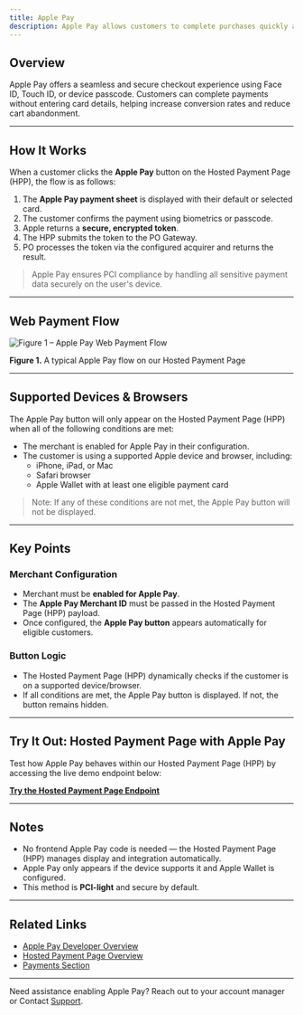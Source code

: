 ```yaml
---
title: Apple Pay
description: Apple Pay allows customers to complete purchases quickly and securely using cards stored in their Apple Wallet. Once enabled for a merchant, our Hosted Payment Page (HPP) dynamically displays the Apple Pay button when accessed on a supported Apple device or browser (e.g., Safari on iOS/macOS).
---
```


## Overview

Apple Pay offers a seamless and secure checkout experience using Face ID, Touch ID, or device passcode. Customers can complete payments without entering card details, helping increase conversion rates and reduce cart abandonment.

---

## How It Works

When a customer clicks the **Apple Pay** button on the Hosted Payment Page (HPP), the flow is as follows:

1. The **Apple Pay payment sheet** is displayed with their default or selected card.
2. The customer confirms the payment using biometrics or passcode.
3. Apple returns a **secure, encrypted token**.
4. The HPP submits the token to the PO Gateway.
5. PO processes the token via the configured acquirer and returns the result.

> Apple Pay ensures PCI compliance by handling all sensitive payment data securely on the user's device.

---

## Web Payment Flow

![Figure 1 – Apple Pay Web Payment Flow](/images/flows-payment-applepay.svg)

**Figure 1.** A typical Apple Pay flow on our Hosted Payment Page

---

## Supported Devices & Browsers

The Apple Pay button will only appear on the Hosted Payment Page (HPP) when all of the following conditions are met:

- The merchant is enabled for Apple Pay in their configuration.
- The customer is using a supported Apple device and browser, including:
  - iPhone, iPad, or Mac
  - Safari browser
  - Apple Wallet with at least one eligible payment card

> Note: If any of these conditions are not met, the Apple Pay button will not be displayed.

---

## Key Points

### Merchant Configuration

- Merchant must be **enabled for Apple Pay**.
- The **Apple Pay Merchant ID** must be passed in the Hosted Payment Page (HPP) payload.
- Once configured, the **Apple Pay button** appears automatically for eligible customers.

### Button Logic

- The Hosted Payment Page (HPP) dynamically checks if the customer is on a supported device/browser.
- If all conditions are met, the Apple Pay button is displayed. If not, the button remains hidden.

---

## Try It Out: Hosted Payment Page with Apple Pay

Test how Apple Pay behaves within our Hosted Payment Page (HPP) by accessing the live demo endpoint below:

[**Try the Hosted Payment Page Endpoint**](/api-reference/en/hpp/generate-link)


---

## Notes

- No frontend Apple Pay code is needed — the Hosted Payment Page (HPP) manages display and integration automatically.
- Apple Pay only appears if the device supports it and Apple Wallet is configured.
- This method is **PCI-light** and secure by default.

---

## Related Links

- [Apple Pay Developer Overview](https://developer.apple.com/apple-pay/)
- [Hosted Payment Page Overview](/documentation/payments/onlinepayment)
- [Payments Section](/documentation/payments/paymentintro)


---

Need assistance enabling Apple Pay? Reach out to your account manager or Contact [Support](/support/contact).

